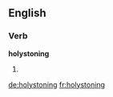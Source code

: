 ==English==

===Verb===
'''holystoning'''

# {{present participle of|holystone}}

[[de:holystoning]]
[[fr:holystoning]]
